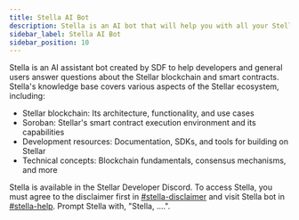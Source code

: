 ```yaml
---
title: Stella AI Bot
description: Stella is an AI bot that will help you with all your Stellar questions
sidebar_label: Stella AI Bot
sidebar_position: 10
---
```


Stella is an AI assistant bot created by SDF to help developers and general users answer questions about the Stellar blockchain and smart contracts. Stella's knowledge base covers various aspects of the Stellar ecosystem, including:

- Stellar blockchain: Its architecture, functionality, and use cases
- Soroban: Stellar's smart contract execution environment and its capabilities
- Development resources: Documentation, SDKs, and tools for building on Stellar
- Technical concepts: Blockchain fundamentals, consensus mechanisms, and more

Stella is available in the Stellar Developer Discord. To access Stella, you must agree to the disclaimer first in [#stella-disclaimer](https://discord.com/channels/897514728459468821/1265827552375738369/1266084686053249094) and visit Stella bot in [#stella-help](https://discord.gg/fHWKDWQX5u). Prompt Stella with, "Stella, ....".
